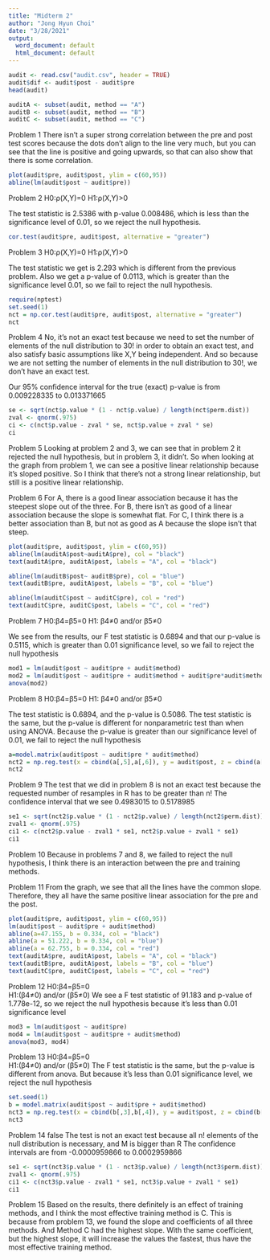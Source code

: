 ---
title: "Midterm 2"
author: "Jong Hyun Choi"
date: "3/28/2021"
output:
  word_document: default
  html_document: default
---

```{r}
audit <- read.csv("audit.csv", header = TRUE)
audit$dif <- audit$post - audit$pre
head(audit)
```

```{r}
auditA <- subset(audit, method == "A")
auditB <- subset(audit, method == "B")
auditC <- subset(audit, method == "C")
```

Problem 1
There isn't a super strong correlation between the pre and post test scores because the dots don't align to the line very much, but you can see that the line is positive and going upwards, so that can also show that there is some correlation. 
```{r}
plot(audit$pre, audit$post, ylim = c(60,95))
abline(lm(audit$post ~ audit$pre))
```

Problem 2 
H0:ρ(X,Y)=0 
H1:ρ(X,Y)>0

The test statistic is 2.5386 with p-value 0.008486, which is less than the significance level of 0.01, so we reject the null hypothesis. 
```{r}
cor.test(audit$pre, audit$post, alternative = "greater")
```


Problem 3 
H0:ρ(X,Y)=0 
H1:ρ(X,Y)>0

The test statistic we get is 2.293 which is different from the previous problem. Also we get a p-value of 0.0113, which is greater than the significance level 0.01, so we fail to reject the null hypothesis. 
```{r}
require(nptest)
set.seed(1)
nct = np.cor.test(audit$pre, audit$post, alternative = "greater")
nct
```

Problem 4 
No, it's not an exact test because we need to set the number of elements of the null distribution to 30! in order to obtain an exact test, and also satisfy basic assumptions like X,Y being independent. And so because we are not setting the number of elements in the null distribution to 30!, we don't have an exact test. 

Our 95% confidence interval for the true (exact) p-value is from 0.009228335 to 0.013371665
```{r}
se <- sqrt(nct$p.value * (1 - nct$p.value) / length(nct$perm.dist))
zval <- qnorm(.975)
ci <- c(nct$p.value - zval * se, nct$p.value + zval * se)
ci
```


Problem 5
Looking at problem 2 and 3, we can see that in problem 2 it rejected the null hypothesis, but in problem 3, it didn't. 
So when looking at the graph from problem 1, we can see a positive linear relationship because it's sloped positive. 
So I think that there's not a strong linear relationship, but still is a positive linear relationship. 

Problem 6 
For A, there is a good linear association because it has the steepest slope out of the three. 
For B, there isn't as good of a linear association because the slope is somewhat flat. 
For C, I think there is a better association than B, but not as good as A because the slope isn't that steep. 
```{r}
plot(audit$pre, audit$post, ylim = c(60,95))
abline(lm(auditA$post~auditA$pre), col = "black")
text(auditA$pre, auditA$post, labels = "A", col = "black")

abline(lm(auditB$post~ auditB$pre), col = "blue")
text(auditB$pre, auditA$post, labels = "B", col = "blue") 

abline(lm(auditC$post ~ auditC$pre), col = "red") 
text(auditC$pre, auditC$post, labels = "C", col = "red")
```


Problem 7 
H0:β4=β5=0
H1: β4≠0 and/or β5≠0

We see from the results, our F test statistic is 0.6894  and that our p-value is  0.5115, which is greater than 0.01 significance level, so we fail to reject the null hypothesis
```{r}
mod1 = lm(audit$post ~ audit$pre + audit$method)
mod2 = lm(audit$post ~ audit$pre + audit$method + audit$pre*audit$method)
anova(mod2)
```


Problem 8 
H0:β4=β5=0
H1: β4≠0 and/or β5≠0

The test statistic is 0.6894, and the p-value is 0.5086. The test statistic is the same, but the p-value is different for nonparametric test than when using ANOVA. Because the p-value is greater than our significance level of 0.01, we fail to reject the null hypothesis 
```{r}
a=model.matrix(audit$post ~ audit$pre * audit$method)
nct2 = np.reg.test(x = cbind(a[,5],a[,6]), y = audit$post, z = cbind(a[,2],a[,3],a[,4]), homosced = TRUE)
nct2
```


Problem 9 
The test that we did in problem 8 is not an exact test because the requested number of resamples in R has to be greater than n!
The confidence interval that we see 0.4983015 to 0.5178985
```{r}
se1 <- sqrt(nct2$p.value * (1 - nct2$p.value) / length(nct2$perm.dist))
zval1 <- qnorm(.975)
ci1 <- c(nct2$p.value - zval1 * se1, nct2$p.value + zval1 * se1)
ci1
```


Problem 10 
Because in problems 7 and 8, we failed to reject the null hypothesis, I think there is an interaction between the pre and training methods. 


Problem 11 
From the graph, we see that all the lines have the common slope. Therefore, they all have the same positive linear association for the pre and the post. 
```{r}
plot(audit$pre, audit$post, ylim = c(60,95))
lm(audit$post ~ audit$pre + audit$method)
abline(a=47.155, b = 0.334, col = "black")
abline(a = 51.222, b = 0.334, col = "blue") 
abline(a = 62.755, b = 0.334, col = "red") 
text(auditA$pre, auditA$post, labels = "A", col = "black")
text(auditB$pre, auditA$post, labels = "B", col = "blue") 
text(auditC$pre, auditC$post, labels = "C", col = "red")
```


Problem 12 
H0:β4=β5=0  
H1:(β4≠0) and/or (β5≠0)
We see a F test statistic of 91.183 and p-value of 1.778e-12, so we reject the null hypothesis because it's less than 0.01 significance level
```{r}
mod3 = lm(audit$post ~ audit$pre)
mod4 = lm(audit$post ~ audit$pre + audit$method)
anova(mod3, mod4)
```


Problem 13 
H0:β4=β5=0  
H1:(β4≠0) and/or (β5≠0)
The F test statistic is the same, but the p-value is different from anova. But because it's less than 0.01 significance level, we reject the null hypothesis 
```{r}
set.seed(1)
b = model.matrix(audit$post ~ audit$pre + audit$method) 
nct3 = np.reg.test(x = cbind(b[,3],b[,4]), y = audit$post, z = cbind(b[,2]), homosced = TRUE)
nct3
```


Problem 14 
false
The test is not an exact test because all n! elements of the null distribution is necessary, and M is bigger than R
The confidence intervals are from -0.0000959866 to 0.0002959866
```{r}
se1 <- sqrt(nct3$p.value * (1 - nct3$p.value) / length(nct3$perm.dist))
zval1 <- qnorm(.975)
ci1 <- c(nct3$p.value - zval1 * se1, nct3$p.value + zval1 * se1)
ci1
```


Problem 15 
Based on the results, there definitely is an effect of training methods, and I think the most effective training method is C. This is because from problem 13, we found the slope and coefficients of all three methods. And Method C had the highest slope. With the same coefficient, but the highest slope, it will increase the values the fastest, thus have the most effective training method. 
